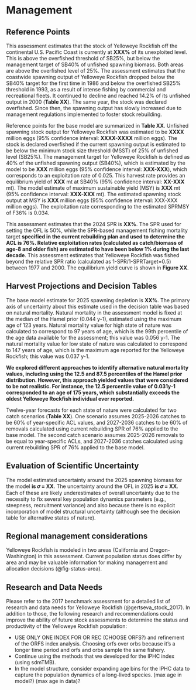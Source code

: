 # Management 

## Reference Points

<!-- 1. Unfished spawning stock biomass, summary age biomass, and recruitment, along with unfished spawning stock output.  -->
<!-- 2. Reference points based on B40% for rockfish and round fish and on B25% for flatfish (spawning biomass and/or output, SPR, exploitation rate, equilibrium yield).  -->
<!-- 3.   Reference points based on default SPR proxy (spawning biomass and/or output, SPR, exploitation rate, equilibrium yield).  -->
<!-- 4. Reference points based on MSY (if estimated) (spawning biomass and/or output, SPR, exploitation rate, equilibrium yield).  -->
<!-- 5. Equilibrium yield curve showing various BMSY proxies.   -->

This assessment estimates that the stock of Yelloweye Rockfish off the continental U.S. Pacific Coast is currently at **XXX%** of its unexploited level. This is above the overfished threshold of SB25%, but below the management target of SB40% of unfished spawning biomass. Both areas are above the overfished level of 25%. The assessment estimates that the coastwide spawning output of Yelloweye Rockfish dropped below the SB40% target for the first time in 1986 and below the overfished SB25% threshold in 1993, as a result of intense fishing by commercial and recreational fleets. It continued to decline and reached 14.2% of its unfished output in 2000 (**Table XX**). The same year, the stock was declared overfished. Since then, the spawning output has slowly increased due to management regulations implemented to foster stock rebuilding.

Reference points for the base model are summarized in **Table XX**. Unfished spawning stock output for Yelloweye Rockfish was estimated to be **XXXX** million eggs (95% confidence interval: **XXXX-XXXX** million eggs). The stock is declared overfished if the current spawning output is estimated to be below the minimum stock size threshold (MSST) of 25% of unfished level (SB25%). The management target for Yelloweye Rockfish is defined as 40% of the unfished spawning output (SB40%), which is estimated by the model to be **XXX** million eggs (95% confidence interval: **XXX-XXX**), which corresponds to an exploitation rate of 0.025. This harvest rate provides an equilibrium yield of **XXX** mt at SB40% (95% confidence interval: **XX-XXX** mt). The model estimate of maximum sustainable yield (MSY) is **XXX** mt (95% confidence interval: **XXX-XXX** mt). The estimated spawning stock output at MSY is **XXX** million eggs (95% confidence interval: XXX-XXX million eggs). The exploitation rate corresponding to the estimated SPRMSY of F36% is 0.034.

This assessment estimates that the 2024 SPR is **XX%**. The SPR used for setting the OFL is 50%, while the SPR-based management fishing mortality target **specified in the current rebuilding plan and used to determine the ACL is 76%. Relative exploitation rates (calculated as catch/biomass of age-8 and older fish) are estimated to have been below 1% during the last decade**. This assessment estimates that Yelloweye Rockfish was fished beyond the relative SPR ratio (calculated as 1-SPR/1-SPRTarget=0.5) between 1977 and 2000. The equilibrium yield curve is shown in **Figure XX**.

## Harvest Projections and Decision Tables

The base model estimate for 2025 spawning depletion is **XX%**. The primary axis of uncertainty about this estimate used in the decision table was based on natural mortality. Natural mortality in the assessment model is fixed at the median of the Hamel prior (0.044 y-1), estimated using the maximum age of 123 years. Natural mortality value for high state of nature was calculated to correspond to 97 years of age, which is the 99th percentile of the age data available for the assessment; this value was 0.056 y-1. The natural mortality value for low state of nature was calculated to correspond to 147 years of age, which is the maximum age reported for the Yelloweye Rockfish; this value was 0.037 y-1.

**We explored different approaches to identify alternative natural mortality values, including using the 12.5 and 87.5 percentiles of the Hamel prior distribution. However, this approach yielded values that were considered to be not realistic. For instance, the 12.5 percentile value of 0.031y-1 corresponded to an age of 175 years, which substantially exceeds the oldest Yelloweye Rockfish individual ever reported.**

Twelve-year forecasts for each state of nature were calculated for two catch scenarios (**Table XX**). One scenario assumes 2025-2026 catches to be 60% of year-specific ACL values, and 2027-2036 catches to be 60% of removals calculated using current rebuilding SPR of 76% applied to the base model. The second catch scenario assumes 2025-2026 removals to be equal to year-specific ACLs, and 2027-2036 catches calculated using current rebuilding SPR of 76% applied to the base model.

## Evaluation of Scientific Uncertainty

The model estimated uncertainty around the 2025 spawning biomass for the model **is 𝜎 = XX**. The uncertainty around the OFL in 2025 **is 𝜎 = XX**. Each of these are likely underestimates of overall uncertainty due to the necessity to fix several key population dynamics parameters (e.g., steepness, recruitment variance) and also because there is no explicit incorporation of model structural uncertainty (although see the decision table for alternative states of nature).

## Regional management considerations

Yelloweye Rockfish is modeled in two areas (California and Oregon-Washington) in this assessment. Current population status does differ by area and may be valuable information for making management and allocation decisions (@fig-status-area).

## Research and Data Needs

<!-- 1. Describe progress on Research and Data Needs items identified in the most recent previous stock assessment document and associated STAR panel report.  -->
<!-- 2. Describe new research and data needs and specify their priority (high, medium, low).  -->

Please refer to the 2017 benchmark assessment for a detailed list of research and data needs for Yelloweye Rockfish (@gertseva_stock_2017). In addition to those, the following research and recommendations could improve the ability of future stock assessments to determine the status and productivity of the Yelloweye Rockfish population:

-	USE ONLY ONE INDEX FOR OR REC (CHOOSE ORFS?) and refinement of the ORFS index analysis. Choosing orfs over orbs because it’s a longer time period and orfs and orbs sample the same fishery. 
-	Continue using the methods that we developed for the IPHC index (using sdmTMB).
-	In the model structure, consider expanding age bins for the IPHC data to capture the population dynamics of a long-lived species. (max age in model?) (max age in data)?